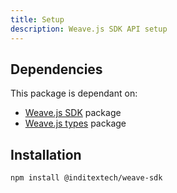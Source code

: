 ```yaml
---
title: Setup
description: Weave.js SDK API setup
---
```


## Dependencies

This package is dependant on:

- [Weave.js SDK](/docs/sdk) package
- [Weave.js types](/docs/types) package

## Installation

```shell
npm install @inditextech/weave-sdk
```
